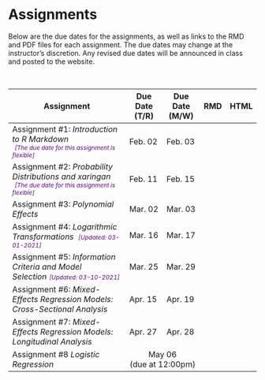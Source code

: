 # Assignments

Below are the due dates for the assignments, as well as links to the RMD and PDF files for each assignment. The due dates may change at the instructor's discretion. Any revised due dates will be announced in class and posted to the website.

<br />


<table class="table">

<thead>
<tr>
<th style="width:50%;">Assignment</th>
<th style="width:15%;">Due Date (T/R)</th>
<th style="width:15%;">Due Date (M/W)</th>
<th style="width:10%;text-align:center">RMD</th>
<th style="width:10%;text-align:center">HTML</th>
</tr>
</thead>

<tbody>

<tr>
<td>Assignment \#1: *Introduction to R Markdown* <br />
  <span style="margin-left:5px; color:#5a067d;font-size:12px;">*[The due date for this assignment is flexible]*</span></td>
<td>Feb. 02</td>
<td>Feb. 03</td>
<td align="center" style="vertical-align:middle;">
[<span class="fab fa-markdown" style="color: #ff2600; font-size: 20px;"></span>](https://github.com/zief0002/epsy-8252/raw/master/assignments/s21-assignment-01-introduction-to-r-markdown.Rmd)
</td>
<td align="center" style="vertical-align:middle;">
[<span class="fa fa-file-pdf" style="color: #ff2600; font-size: 20px;"></span>](https://github.com/zief0002/epsy-8252/raw/master/assignments/s21-assignment-01-introduction-to-r-markdown.pdf)
</td>
</tr>



<tr>
<td>Assignment \#2: *Probability Distributions and xaringan*<br />
  <span style="margin-left:5px; color:#5a067d;font-size:12px;">*[The due date for this assignment is flexible]*</span></td>
<td>Feb. 11</td>
<td>Feb. 15</td>
<td align="center" style="vertical-align:middle;">
[<span class="fab fa-markdown" style="color: #ff2600; font-size: 20px;"></span>](https://github.com/zief0002/epsy-8252/raw/master/assignments/s21-assignment-02-probability-distributions-and-xaringan.Rmd)
</td>
<td align="center" style="vertical-align:middle;">
[<span class="fa fa-file-pdf" style="color: #ff2600; font-size: 20px;"></span>](https://github.com/zief0002/epsy-8252/raw/master/assignments/s21-assignment-02-probability-distributions-and-xaringan.pdf)
</td>
</tr>

<tr>
<td>Assignment \#3: *Polynomial Effects*</td>
<td>Mar. 02</td>
<td>Mar. 03</td>
<td align="center" style="vertical-align:middle;">
[<span class="fab fa-markdown" style="color: #ff2600; font-size: 20px;"></span>](https://github.com/zief0002/epsy-8252/raw/master/assignments/s21-assignment-03-polynomial-effects.Rmd)
</td>
<td align="center" style="vertical-align:middle;">
[<span class="fas fa-link" style="color: #ff2600; font-size: 20px;"></span>](https://zief0002.github.io/epsy-8252/assignments/s21-assignment-03-polynomial-effects.html)
</td>
</tr>

<tr>
<td>Assignment \#4: *Logarithmic Transformations* <span style="margin-left:5px; color:#5a067d;font-size:12px;">*[Updated: 03-01-2021]*</span></td>
<td>Mar. 16</td>
<td>Mar. 17</td>
<td align="center" style="vertical-align:middle;">
[<span class="fab fa-markdown" style="color: #ff2600; font-size: 20px;"></span>](https://github.com/zief0002/epsy-8252/raw/master/assignments/s21-assignment-04-logarithmic-transformations.Rmd)
</td>
<td align="center" style="vertical-align:middle;">
[<span class="fas fa-link" style="color: #ff2600; font-size: 20px;"></span>](https://zief0002.github.io/epsy-8252/assignments/s21-assignment-04-logarithmic-transformations.html)
</td>
</tr>

<tr>
<td>Assignment \#5: *Information Criteria and Model Selection*<span style="margin-left:5px; color:#5a067d;font-size:12px;">*[Updated: 03-10-2021]*</span></td>
<td>Mar. 25</td>
<td>Mar. 29</td>
<td align="center" style="vertical-align:middle;">
[<span class="fab fa-markdown" style="color: #ff2600; font-size: 20px;"></span>](https://github.com/zief0002/epsy-8252/raw/master/assignments/s21-assignment-05-evidence-and-model-selection.Rmd)
</td>
<td align="center" style="vertical-align:middle;">
[<span class="fas fa-link" style="color: #ff2600; font-size: 20px;"></span>](https://zief0002.github.io/epsy-8252/assignments/s21-assignment-05-evidence-and-model-selection.html)
</td>
</tr>

<tr>
<td>Assignment \#6: *Mixed-Effects Regression Models: Cross-Sectional Analysis*</td>
<td>Apr. 15</td>
<td>Apr. 19</td>
<td align="center" style="vertical-align:middle;">
[<span class="fab fa-markdown" style="color: #ff2600; font-size: 20px;"></span>](https://github.com/zief0002/epsy-8252/raw/master/assignments/s21-assignment-06-lmer-models-cross-sectional.Rmd)
</td>
<td align="center" style="vertical-align:middle;">
[<span class="fas fa-link" style="color: #ff2600; font-size: 20px;"></span>](https://zief0002.github.io/epsy-8252/assignments/s21-assignment-07-lmer-models-cross-sectional.html)
</td>
</tr>

<tr>
<td>Assignment \#7: *Mixed-Effects Regression Models: Longitudinal Analysis*</td>
<td>Apr. 27</td>
<td>Apr. 28</td>
<td align="center" style="vertical-align:middle;">
[<span class="fab fa-markdown" style="color: #ff2600; font-size: 20px;"></span>](https://github.com/zief0002/epsy-8252/raw/master/assignments/s21-assignment-07-lmer-models-longitudinal.Rmd)
</td>
<td align="center" style="vertical-align:middle;">
[<span class="fas fa-link" style="color: #ff2600; font-size: 20px;"></span>](https://zief0002.github.io/epsy-8252/assignments/s21-assignment-07-lmer-models-longitudinal.html)
</td>
</tr>



<tr>
<td>Assignment \#8 *Logistic Regression*</td>
<td colspan="2" align="center" style="vertical-align:middle;">May 06<br />(due at 12:00pm)</td>
<td align="center" style="vertical-align:middle;">
  <!--<a href="https://github.com/zief0002/epsy-8252/raw/master/assignments/s20-assignment-08-logistic-regression.Rmd">     <span class="fab fa-markdown" style="color: #ff2600; font-size: 20px;"></span>
  </a>-->
</td>
<td align="center" style="vertical-align:middle;">
  <!--<a href="https://github.com/zief0002/epsy-8252/raw/master/assignments/s20-assignment-08-logistic-regression.pdf">
    <span class="fa fa-file-pdf" style="color: #ff2600; font-size: 20px;"></span>
  </a>-->
</td>
</tr>


</tbody>
</table>
